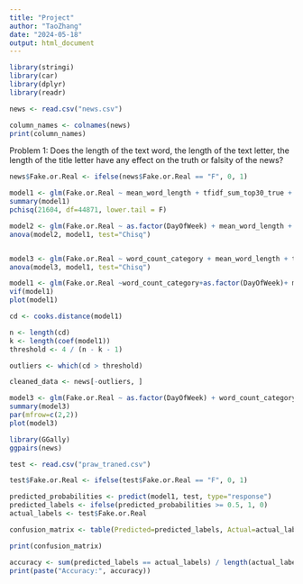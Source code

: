 ---
title: "Project"
author: "TaoZhang"
date: "2024-05-18"
output: html_document
---
```{r}
library(stringi)
library(car)
library(dplyr)
library(readr)
```

```{r}
news <- read.csv("news.csv")
```

```{r}
column_names <- colnames(news)
print(column_names)
```



Problem 1: Does the length of the text word, the length of the text letter, the length of the title letter have any effect on the truth or falsity of the news?

```{r}
news$Fake.or.Real <- ifelse(news$Fake.or.Real == "F", 0, 1)
```

```{r}
model1 <- glm(Fake.or.Real ~ mean_word_length + tfidf_sum_top30_true + tfidf_sum_top30_fake + tfidf_sum_top10_grams_real + tfidf_sum_top10_grams_fake, data = news, family = binomial)
summary(model1)
pchisq(21604, df=44871, lower.tail = F)
```


```{r}
model2 <- glm(Fake.or.Real ~ as.factor(DayOfWeek) + mean_word_length + tfidf_sum_top30_true + tfidf_sum_top30_fake + tfidf_sum_top10_grams_real + tfidf_sum_top10_grams_fake, data = news, family = binomial)
anova(model2, model1, test="Chisq")


model3 <- glm(Fake.or.Real ~ word_count_category + mean_word_length + tfidf_sum_top30_true + tfidf_sum_top30_fake + tfidf_sum_top10_grams_real + tfidf_sum_top10_grams_fake, data = news, family = binomial)
anova(model3, model1, test="Chisq")
```

```{r}
model1 <- glm(Fake.or.Real ~word_count_category+as.factor(DayOfWeek)+ mean_word_length + tfidf_sum_top30_true + tfidf_sum_top30_fake + tfidf_sum_top10_grams_real + tfidf_sum_top10_grams_fake, data = news, family = binomial)
vif(model1)
plot(model1)
```






```{r}
cd <- cooks.distance(model1)

n <- length(cd)
k <- length(coef(model1))
threshold <- 4 / (n - k - 1)

outliers <- which(cd > threshold)

cleaned_data <- news[-outliers, ]

model3 <- glm(Fake.or.Real ~ as.factor(DayOfWeek) + word_count_category + mean_word_length + tfidf_sum_top30_true + tfidf_sum_top30_fake + tfidf_sum_top10_grams_real + tfidf_sum_top10_grams_fake, data = cleaned_data, family = binomial)
summary(model3)
par(mfrow=c(2,2))
plot(model3)


```




```{r}
library(GGally)
ggpairs(news)
```

```{r}
test <- read.csv("praw_traned.csv")

test$Fake.or.Real <- ifelse(test$Fake.or.Real == "F", 0, 1)
```


```{r}
predicted_probabilities <- predict(model1, test, type="response")
predicted_labels <- ifelse(predicted_probabilities >= 0.5, 1, 0)
actual_labels <- test$Fake.or.Real

confusion_matrix <- table(Predicted=predicted_labels, Actual=actual_labels)

print(confusion_matrix)

accuracy <- sum(predicted_labels == actual_labels) / length(actual_labels)
print(paste("Accuracy:", accuracy))


```




